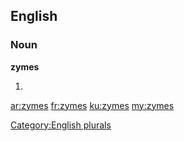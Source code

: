 ==English==

===Noun===
'''zymes'''

# {{plural of|zyme}}

[[Category:English plurals]]

[[ar:zymes]]
[[fr:zymes]]
[[ku:zymes]]
[[my:zymes]]